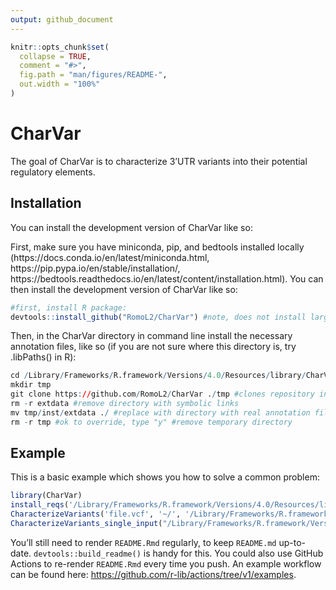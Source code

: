 ```yaml
---
output: github_document
---
```


<!-- README.md is generated from README.Rmd. Please edit that file -->

```r
knitr::opts_chunk$set(
  collapse = TRUE,
  comment = "#>",
  fig.path = "man/figures/README-",
  out.width = "100%"
)
```

# CharVar

<!-- badges: start -->
<!-- badges: end -->

The goal of CharVar is to characterize 3'UTR variants into their potential regulatory elements.

## Installation

You can install the development version of CharVar like so:

First, make sure you have miniconda, pip, and bedtools installed locally (https://docs.conda.io/en/latest/miniconda.html, https://pip.pypa.io/en/stable/installation/, https://bedtools.readthedocs.io/en/latest/content/installation.html). You can then install the development version of CharVar like so:

``` r
#first, install R package: 
devtools::install_github("RomoL2/CharVar") #note, does not install large files
```

Then, in the CharVar directory in command line install the necessary annotation files, like so (if you are not sure where this directory is, try .libPaths() in R):
``` r
cd /Library/Frameworks/R.framework/Versions/4.0/Resources/library/CharVar
mkdir tmp
git clone https://github.com/RomoL2/CharVar ./tmp #clones repository into temporary directory
rm -r extdata #remove directory with symbolic links
mv tmp/inst/extdata ./ #replace with directory with real annotation files
rm -r tmp #ok to override, type "y" #remove temporary directory
```

## Example

This is a basic example which shows you how to solve a common problem:

```r
library(CharVar)
install_reqs('/Library/Frameworks/R.framework/Versions/4.0/Resources/library/CharVar')
CharacterizeVariants('file.vcf', '~/', '/Library/Frameworks/R.framework/Versions/4.0/Resources/library/CharVar', '~/')
CharacterizeVariants_single_input("/Library/Frameworks/R.framework/Versions/4.0/Resources/library/CharVar", "~/")
```

You'll still need to render `README.Rmd` regularly, to keep `README.md` up-to-date. `devtools::build_readme()` is handy for this. You could also use GitHub Actions to re-render `README.Rmd` every time you push. An example workflow can be found here: <https://github.com/r-lib/actions/tree/v1/examples>.
